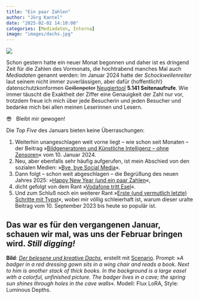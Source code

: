 ```yaml
---
title: "Ein paar Zahlen"
author: "Jörg Kantel"
date: "2025-02-02 14:10:00"
categories: [Mediadaten, Interna]
image: "images/dachs.jpg"
---
```


[![](images/dachs-b.jpg)](https://www.flickr.com/photos/schockwellenreiter/54209282812/)

Schon gestern hatte ein neuer Monat begonnen und daher ist es dringend Zeit für die Zahlen des Vormonats, die hochtrabend manches Mal auch *Mediadaten* genannt werden: Im Januar&nbsp;2024 hatte der *Schockwellenreiter* laut seinem nicht immer zuverlässigen, aber dafür (hoffentlich!) datenschutzkonformen ~~Geißenpeter~~ [Neugiertool](https://www.goatcounter.com/) **5.141&nbsp;Seitenaufrufe**. Wie immer täuscht die Exaktheit der Ziffer eine Genauigkeit der Zahl nur vor, trotzdem freue ich mich über jede Besucherin und jeden Besucher und bedanke mich bei allen meinen Leserinnen und Lesern.

😎 &nbsp;  Bleibt mir gewogen!

Die *Top Five* des Januars bieten keine Überraschungen:

1. Weiterhin unangeschlagen weit vorne liegt -- wie schon seit Monaten -- der Beitrag »[Bildgeneratoren und Künstliche Intelligenz – ohne Zensoren](https://kantel.github.io/posts/2024011002_ki_ohne_zensor/)« vom 10.&nbsp;Januar&nbsp;2024.
2. Neu, aber ebenfalls sehr häufig aufgerufen, ist mein Abschied von den sozialen Medien: »[Bye, bye Social Media](https://kantel.github.io/posts/2025010601_bye_social_media/)«.
3. Dann folgt -- schon weit abgeschlagen -- die Begrüßung des neuen Jahres 2025: »[Happy New Year (und ein paar Zahlen](https://kantel.github.io/posts/2025010101_happy_new_year/)«,
4. dicht gefolgt von dem Rant »[Vodafone tritt Esel](https://kantel.github.io/posts/2025010401_vodafone/)«.
5. Und zum Schluß noch ein weiterer Rant »[Erste (und vermutlich letzte) Schritte mit Typst](https://kantel.github.io/posts/2023091002_typst_1st_steps/)«, wobei mir völlig schleierhaft ist, warum dieser uralte Beitrag vom 10.&nbsp;September&nbsp;2023 bis heute so populär ist.

Das war es für den vergangenen Januar, schauen wir mal, was uns der Februar bringen wird. *Still digging!*
---

**Bild**: *[Der belesene und kreative Dachs](https://www.flickr.com/photos/schockwellenreiter/54209282812/)*, erstellt mit [Scenario](http://cognitiones.kantel-chaos-team.de/technikgeschichte/rechnerundnetze/scenario.html). Prompt: »*A badger in a red dressing gown sits in a wing chair and reads a book. Next to him is another stack of thick books. In the background is a large easel with a colorful, unfinished picture. The badger lives in a cave; the spring sun shines through holes in the cave walls*«. Modell: Flux LoRA, Style: Luminous Depths.
